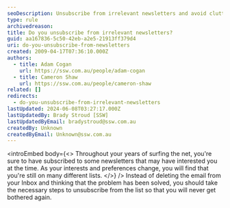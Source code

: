```yaml
---
seoDescription: Unsubscribe from irrelevant newsletters and avoid cluttered inboxes by taking control of your email subscriptions.
type: rule
archivedreason:
title: Do you unsubscribe from irrelevant newsletters?
guid: aa167836-5c50-42eb-a2e5-21913ff379d4
uri: do-you-unsubscribe-from-newsletters
created: 2009-04-17T07:36:10.000Z
authors:
  - title: Adam Cogan
    url: https://ssw.com.au/people/adam-cogan
  - title: Cameron Shaw
    url: https://ssw.com.au/people/cameron-shaw
related: []
redirects:
  - do-you-unsubscribe-from-irrelevant-newsletters
lastUpdated: 2024-06-08T03:27:17.000Z
lastUpdatedBy: Brady Stroud [SSW]
lastUpdatedByEmail: bradystroud@ssw.com.au
createdBy: Unknown
createdByEmail: Unknown@ssw.com.au
---
```


<introEmbed
  body={<>
Throughout your years of surfing the net, you're sure to have subscribed to some newsletters that may have interested you at the time. As your interests and preferences change, you will find that you're still on many different lists.
  </>}
/>
Instead of deleting the email from your Inbox and thinking that the problem has been solved, you should take the necessary steps to unsubscribe from the list so that you will never get bothered again.
